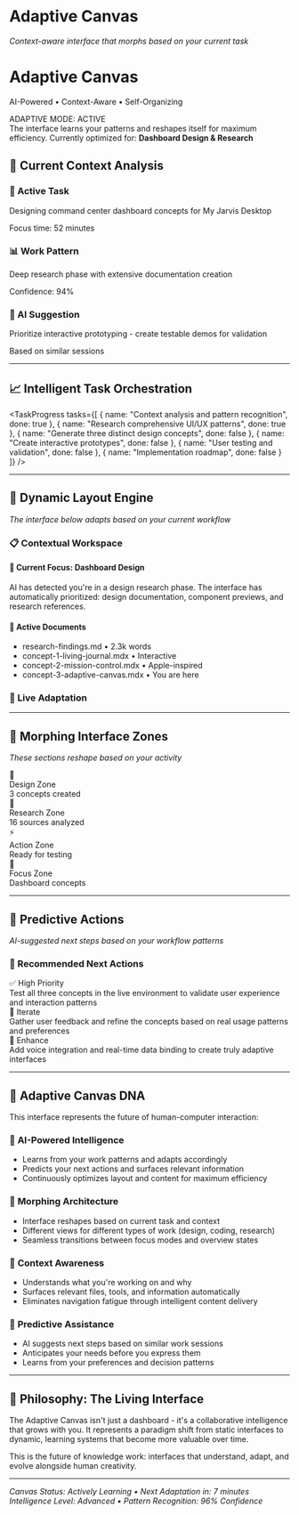 # Adaptive Canvas

*Context-aware interface that morphs based on your current task*

<div style={{
  background: 'linear-gradient(135deg, #0f172a 0%, #1e293b 25%, #334155 50%, #1e293b 75%, #0f172a 100%)',
  color: 'white',
  padding: '32px',
  borderRadius: '20px',
  marginBottom: '32px',
  position: 'relative',
  overflow: 'hidden'
}}>
  <div style={{
    position: 'absolute',
    top: 0,
    left: 0,
    right: 0,
    bottom: 0,
    background: 'radial-gradient(circle at 30% 40%, rgba(14, 165, 233, 0.3) 0%, transparent 50%), radial-gradient(circle at 80% 80%, rgba(168, 85, 247, 0.2) 0%, transparent 50%)',
    pointerEvents: 'none'
  }}></div>
  <div style={{ position: 'relative', zIndex: 1 }}>
    <div style={{
      display: 'flex',
      justifyContent: 'space-between',
      alignItems: 'flex-start',
      marginBottom: '16px'
    }}>
      <div>
        <h1 style={{
          fontSize: '28px',
          fontWeight: '700',
          margin: '0 0 4px 0',
          background: 'linear-gradient(135deg, #ffffff 0%, #e2e8f0 100%)',
          WebkitBackgroundClip: 'text',
          WebkitTextFillColor: 'transparent',
          letterSpacing: '-0.025em'
        }}>
          Adaptive Canvas
        </h1>
        <p style={{
          fontSize: '14px',
          opacity: 0.7,
          margin: '0'
        }}>
          AI-Powered • Context-Aware • Self-Organizing
        </p>
      </div>
      <div style={{
        background: 'rgba(255, 255, 255, 0.1)',
        padding: '8px 12px',
        borderRadius: '8px',
        fontSize: '12px',
        fontFamily: 'monospace',
        border: '1px solid rgba(255, 255, 255, 0.2)'
      }}>
        ADAPTIVE MODE: ACTIVE
      </div>
    </div>
    <div style={{
      fontSize: '16px',
      lineHeight: '1.5',
      opacity: 0.9
    }}>
      The interface learns your patterns and reshapes itself for maximum efficiency. 
      Currently optimized for: <strong>Dashboard Design & Research</strong>
    </div>
  </div>
</div>

## 🧠 Current Context Analysis

<div style={{
  display: 'grid',
  gridTemplateColumns: 'repeat(auto-fit, minmax(240px, 1fr))',
  gap: '16px',
  marginBottom: '32px'
}}>

<div style={{
  background: 'linear-gradient(135deg, rgba(34, 197, 94, 0.15), rgba(34, 197, 94, 0.05))',
  padding: '20px',
  borderRadius: '16px',
  border: '2px solid rgba(34, 197, 94, 0.3)',
  position: 'relative'
}}>
  <div style={{
    position: 'absolute',
    top: '12px',
    right: '12px',
    width: '8px',
    height: '8px',
    borderRadius: '50%',
    background: '#22c55e',
    boxShadow: '0 0 8px rgba(34, 197, 94, 0.6)'
  }}></div>
  <h3 style={{ 
    margin: '0 0 8px 0', 
    fontSize: '16px', 
    fontWeight: '600',
    color: '#059669'
  }}>
    🎯 Active Task
  </h3>
  <p style={{ 
    margin: '0', 
    fontSize: '14px', 
    lineHeight: '1.4',
    opacity: 0.9
  }}>
    Designing command center dashboard concepts for My Jarvis Desktop
  </p>
  <div style={{
    marginTop: '12px',
    fontSize: '12px',
    opacity: 0.7,
    fontStyle: 'italic'
  }}>
    Focus time: 52 minutes
  </div>
</div>

<div style={{
  background: 'linear-gradient(135deg, rgba(14, 165, 233, 0.15), rgba(14, 165, 233, 0.05))',
  padding: '20px',
  borderRadius: '16px',
  border: '2px solid rgba(14, 165, 233, 0.3)',
  position: 'relative'
}}>
  <div style={{
    position: 'absolute',
    top: '12px',
    right: '12px',
    width: '8px',
    height: '8px',
    borderRadius: '50%',
    background: '#0ea5e9',
    boxShadow: '0 0 8px rgba(14, 165, 233, 0.6)'
  }}></div>
  <h3 style={{ 
    margin: '0 0 8px 0', 
    fontSize: '16px', 
    fontWeight: '600',
    color: '#0284c7'
  }}>
    📊 Work Pattern
  </h3>
  <p style={{ 
    margin: '0', 
    fontSize: '14px', 
    lineHeight: '1.4',
    opacity: 0.9
  }}>
    Deep research phase with extensive documentation creation
  </p>
  <div style={{
    marginTop: '12px',
    fontSize: '12px',
    opacity: 0.7,
    fontStyle: 'italic'
  }}>
    Confidence: 94%
  </div>
</div>

<div style={{
  background: 'linear-gradient(135deg, rgba(168, 85, 247, 0.15), rgba(168, 85, 247, 0.05))',
  padding: '20px',
  borderRadius: '16px',
  border: '2px solid rgba(168, 85, 247, 0.3)',
  position: 'relative'
}}>
  <div style={{
    position: 'absolute',
    top: '12px',
    right: '12px',
    width: '8px',
    height: '8px',
    borderRadius: '50%',
    background: '#a855f7',
    boxShadow: '0 0 8px rgba(168, 85, 247, 0.6)'
  }}></div>
  <h3 style={{ 
    margin: '0 0 8px 0', 
    fontSize: '16px', 
    fontWeight: '600',
    color: '#9333ea'
  }}>
    🤖 AI Suggestion
  </h3>
  <p style={{ 
    margin: '0', 
    fontSize: '14px', 
    lineHeight: '1.4',
    opacity: 0.9
  }}>
    Prioritize interactive prototyping - create testable demos for validation
  </p>
  <div style={{
    marginTop: '12px',
    fontSize: '12px',
    opacity: 0.7,
    fontStyle: 'italic'
  }}>
    Based on similar sessions
  </div>
</div>

</div>

---

## 📈 Intelligent Task Orchestration

<TaskProgress tasks={[
  { name: "Context analysis and pattern recognition", done: true },
  { name: "Research comprehensive UI/UX patterns", done: true },
  { name: "Generate three distinct design concepts", done: false },
  { name: "Create interactive prototypes", done: false },
  { name: "User testing and validation", done: false },
  { name: "Implementation roadmap", done: false }
]} />

---

## 🎨 Dynamic Layout Engine

*The interface below adapts based on your current workflow*

<div style={{
  display: 'grid',
  gridTemplateColumns: '2fr 1fr',
  gap: '24px',
  marginBottom: '32px'
}}>

<div>
  <h3 style={{ 
    fontSize: '20px', 
    fontWeight: '600', 
    marginBottom: '16px',
    background: 'linear-gradient(135deg, #1e293b 0%, #475569 100%)',
    WebkitBackgroundClip: 'text',
    WebkitTextFillColor: 'transparent'
  }}>
    📋 Contextual Workspace
  </h3>
  
  <div style={{
    background: 'linear-gradient(135deg, rgba(15, 23, 42, 0.8), rgba(30, 41, 59, 0.4))',
    padding: '24px',
    borderRadius: '16px',
    border: '1px solid rgba(148, 163, 184, 0.2)',
    color: 'white',
    marginBottom: '20px'
  }}>
    <h4 style={{ margin: '0 0 12px 0', color: '#e2e8f0' }}>
      🎯 Current Focus: Dashboard Design
    </h4>
    <p style={{ margin: '0', fontSize: '14px', lineHeight: '1.5', opacity: 0.8 }}>
      AI has detected you're in a design research phase. The interface has automatically prioritized:
      design documentation, component previews, and research references.
    </p>
  </div>

  <div style={{
    background: 'linear-gradient(135deg, rgba(59, 130, 246, 0.1), rgba(59, 130, 246, 0.05))',
    padding: '20px',
    borderRadius: '12px',
    border: '1px solid rgba(59, 130, 246, 0.3)',
    marginBottom: '16px'
  }}>
    <h4 style={{ margin: '0 0 8px 0', color: '#3b82f6' }}>📝 Active Documents</h4>
    <ul style={{ margin: '0', paddingLeft: '16px', fontSize: '14px' }}>
      <li>research-findings.md <span style={{ opacity: 0.6 }}>• 2.3k words</span></li>
      <li>concept-1-living-journal.mdx <span style={{ opacity: 0.6 }}>• Interactive</span></li>
      <li>concept-2-mission-control.mdx <span style={{ opacity: 0.6 }}>• Apple-inspired</span></li>
      <li>concept-3-adaptive-canvas.mdx <span style={{ opacity: 0.6 }}>• You are here</span></li>
    </ul>
  </div>
</div>

<div>
  <h3 style={{ 
    fontSize: '18px', 
    fontWeight: '600', 
    marginBottom: '16px' 
  }}>
    🔄 Live Adaptation
  </h3>
  
  <AgentStatus 
    name="Layout Engine" 
    status="active" 
    message="Optimizing for design workflow"
  />
  
  <div style={{ marginTop: '12px' }}>
    <AgentStatus 
      name="Pattern Recognition" 
      status="active" 
      message="Learning from 16 research sources"
    />
  </div>
  
  <div style={{ marginTop: '12px' }}>
    <AgentStatus 
      name="Content Synthesis" 
      status="idle" 
      message="Ready for next phase"
    />
  </div>

  <div style={{ marginTop: '24px' }}>
    <MetricCard 
      title="Adaptation Score" 
      value="96%" 
      label="Interface Optimization"
    />
  </div>
</div>

</div>

---

## 🌊 Morphing Interface Zones

*These sections reshape based on your activity*

<div style={{
  display: 'grid',
  gridTemplateColumns: 'repeat(auto-fit, minmax(200px, 1fr))',
  gap: '16px',
  marginBottom: '32px'
}}>

<div style={{
  background: 'linear-gradient(135deg, rgba(16, 185, 129, 0.1), rgba(16, 185, 129, 0.05))',
  padding: '20px',
  borderRadius: '12px',
  border: '1px solid rgba(16, 185, 129, 0.3)',
  textAlign: 'center',
  transition: 'all 0.3s ease'
}}>
  <div style={{ fontSize: '32px', marginBottom: '8px' }}>🎨</div>
  <div style={{ fontWeight: '600', color: '#10b981', marginBottom: '4px' }}>Design Zone</div>
  <div style={{ fontSize: '14px', opacity: 0.7 }}>3 concepts created</div>
</div>

<div style={{
  background: 'linear-gradient(135deg, rgba(99, 102, 241, 0.1), rgba(99, 102, 241, 0.05))',
  padding: '20px',
  borderRadius: '12px',
  border: '1px solid rgba(99, 102, 241, 0.3)',
  textAlign: 'center',
  transition: 'all 0.3s ease'
}}>
  <div style={{ fontSize: '32px', marginBottom: '8px' }}>🔬</div>
  <div style={{ fontWeight: '600', color: '#6366f1', marginBottom: '4px' }}>Research Zone</div>
  <div style={{ fontSize: '14px', opacity: 0.7 }}>16 sources analyzed</div>
</div>

<div style={{
  background: 'linear-gradient(135deg, rgba(245, 158, 11, 0.1), rgba(245, 158, 11, 0.05))',
  padding: '20px',
  borderRadius: '12px',
  border: '1px solid rgba(245, 158, 11, 0.3)',
  textAlign: 'center',
  transition: 'all 0.3s ease'
}}>
  <div style={{ fontSize: '32px', marginBottom: '8px' }}>⚡</div>
  <div style={{ fontWeight: '600', color: '#f59e0b', marginBottom: '4px' }}>Action Zone</div>
  <div style={{ fontSize: '14px', opacity: 0.7 }}>Ready for testing</div>
</div>

<div style={{
  background: 'linear-gradient(135deg, rgba(239, 68, 68, 0.1), rgba(239, 68, 68, 0.05))',
  padding: '20px',
  borderRadius: '12px',
  border: '1px solid rgba(239, 68, 68, 0.3)',
  textAlign: 'center',
  transition: 'all 0.3s ease'
}}>
  <div style={{ fontSize: '32px', marginBottom: '8px' }}>🎯</div>
  <div style={{ fontWeight: '600', color: '#ef4444', marginBottom: '4px' }}>Focus Zone</div>
  <div style={{ fontSize: '14px', opacity: 0.7 }}>Dashboard concepts</div>
</div>

</div>

---

## 🚀 Predictive Actions

*AI-suggested next steps based on your workflow patterns*

<div style={{
  background: 'linear-gradient(135deg, rgba(30, 41, 59, 0.9), rgba(51, 65, 85, 0.6))',
  padding: '28px',
  borderRadius: '20px',
  color: 'white',
  marginBottom: '32px',
  border: '1px solid rgba(148, 163, 184, 0.2)'
}}>

### 🎯 Recommended Next Actions

<div style={{
  display: 'grid',
  gridTemplateColumns: 'repeat(auto-fit, minmax(280px, 1fr))',
  gap: '16px',
  marginTop: '20px'
}}>

<div style={{
  background: 'rgba(34, 197, 94, 0.2)',
  padding: '16px',
  borderRadius: '12px',
  border: '1px solid rgba(34, 197, 94, 0.4)'
}}>
  <div style={{ fontWeight: '600', marginBottom: '8px', color: '#86efac' }}>
    ✅ High Priority
  </div>
  <div style={{ fontSize: '14px', lineHeight: '1.4' }}>
    Test all three concepts in the live environment to validate user experience and interaction patterns
  </div>
</div>

<div style={{
  background: 'rgba(59, 130, 246, 0.2)',
  padding: '16px',
  borderRadius: '12px',
  border: '1px solid rgba(59, 130, 246, 0.4)'
}}>
  <div style={{ fontWeight: '600', marginBottom: '8px', color: '#93c5fd' }}>
    🔄 Iterate
  </div>
  <div style={{ fontSize: '14px', lineHeight: '1.4' }}>
    Gather user feedback and refine the concepts based on real usage patterns and preferences
  </div>
</div>

<div style={{
  background: 'rgba(168, 85, 247, 0.2)',
  padding: '16px',
  borderRadius: '12px',
  border: '1px solid rgba(168, 85, 247, 0.4)'
}}>
  <div style={{ fontWeight: '600', marginBottom: '8px', color: '#c4b5fd' }}>
    🎨 Enhance
  </div>
  <div style={{ fontSize: '14px', lineHeight: '1.4' }}>
    Add voice integration and real-time data binding to create truly adaptive interfaces
  </div>
</div>

</div>

</div>

---

## 🧬 Adaptive Canvas DNA

This interface represents the future of human-computer interaction:

### 🤖 **AI-Powered Intelligence**
- Learns from your work patterns and adapts accordingly
- Predicts your next actions and surfaces relevant information
- Continuously optimizes layout and content for maximum efficiency

### 🌊 **Morphing Architecture**
- Interface reshapes based on current task and context
- Different views for different types of work (design, coding, research)
- Seamless transitions between focus modes and overview states

### 🎯 **Context Awareness**
- Understands what you're working on and why
- Surfaces relevant files, tools, and information automatically
- Eliminates navigation fatigue through intelligent content delivery

### 🔮 **Predictive Assistance**
- AI suggests next steps based on similar work sessions
- Anticipates your needs before you express them
- Learns from your preferences and decision patterns

---

## 💭 Philosophy: The Living Interface

The Adaptive Canvas isn't just a dashboard - it's a collaborative intelligence that grows with you. It represents a paradigm shift from static interfaces to dynamic, learning systems that become more valuable over time.

This is the future of knowledge work: interfaces that understand, adapt, and evolve alongside human creativity.

---

*Canvas Status: Actively Learning • Next Adaptation in: 7 minutes*  
*Intelligence Level: Advanced • Pattern Recognition: 96% Confidence*